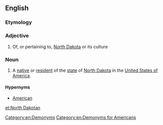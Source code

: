 ==English==

===Etymology===
{{suffix|North Dakota|an|lang=en}}

===Adjective===
{{en-adj|-}}

# Of, or pertaining to, [[North Dakota]] or its culture

===Noun===
{{en-noun|head=[[North]] [[Dakotan]]}}

# A [[native]] or [[resident]] of the [[state]] of [[North Dakota]] in the [[United States of America]].

====Hypernyms====
* [[American]]

[[Category:en:Demonyms]]
[[Category:en:Demonyms for Americans]]

[[et:North Dakotan]]